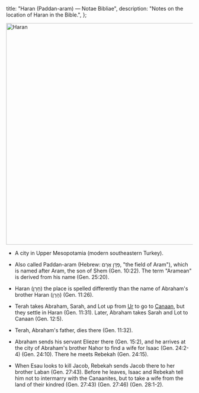   title: "Haran (Paddan-aram) — Notae Bibliae",
  description: "Notes on the location of Haran in the Bible.",
};

<Initial text="Haran (Paddan-aram)" />

<Image
  className="sepia rounded"
  src="/places/haran.jpg"
  alt="Haran"
  width="600"
  height="600"
/>

- A city in Upper Mesopotamia (modern southeastern Turkey).

- Also called Paddan-aram (Hebrew: פַּדָּן אֲרָם, "the field of Aram"), which is named after Aram, the son of Shem (Gen. 10:22). The term "Aramean" is derived from his name (Gen. 25:20).

- Haran (חָרָן) the place is spelled differently than the name of Abraham's brother Haran (הָרָן) (Gen. 11:26).

- Terah takes Abraham, Sarah, and Lot up from [Ur](/places/old-testament/genesis/ur) to go to [Canaan](/places/old-testament/genesis/canaan), but they settle in Haran (Gen. 11:31). Later, Abraham takes Sarah and Lot to Canaan (Gen. 12:5).

- Terah, Abraham's father, dies there (Gen. 11:32).

- Abraham sends his servant Eliezer there (Gen. 15:2), and he arrives at the city of Abraham's brother Nahor to find a wife for Isaac (Gen. 24:2-4) (Gen. 24:10). There he meets Rebekah (Gen. 24:15).

- When Esau looks to kill Jacob, Rebekah sends Jacob there to her brother Laban (Gen. 27:43). Before he leaves, Isaac and Rebekah tell him not to intermarry with the Canaanites, but to take a wife from the land of their kindred (Gen. 27:43) (Gen. 27:46) (Gen. 28:1-2).
